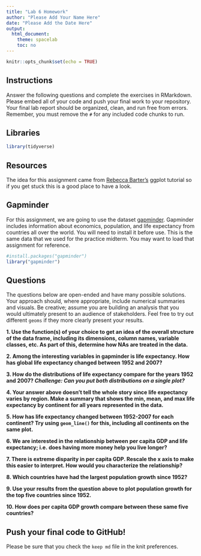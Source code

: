 ```yaml
---
title: "Lab 6 Homework"
author: "Please Add Your Name Here"
date: "Please Add the Date Here"
output:
  html_document:
    theme: spacelab
    toc: no
---
```


```r
knitr::opts_chunk$set(echo = TRUE)
```

## Instructions
Answer the following questions and complete the exercises in RMarkdown. Please embed all of your code and push your final work to your repository. Your final lab report should be organized, clean, and run free from errors. Remember, you must remove the `#` for any included code chunks to run.  

## Libraries
```r
library(tidyverse)
```

## Resources
The idea for this assignment came from [Rebecca Barter's](http://www.rebeccabarter.com/blog/2017-11-17-ggplot2_tutorial/) ggplot tutorial so if you get stuck this is a good place to have a look.  

## Gapminder
For this assignment, we are going to use the dataset [gapminder](https://cran.r-project.org/web/packages/gapminder/index.html). Gapminder includes information about economics, population, and life expectancy from countries all over the world. You will need to install it before use. This is the same data that we used for the practice midterm. You may want to load that assignment for reference.  
```r
#install.packages("gapminder")
library("gapminder")
```

## Questions
The questions below are open-ended and have many possible solutions. Your approach should, where appropriate, include numerical summaries and visuals. Be creative; assume you are building an analysis that you would ultimately present to an audience of stakeholders. Feel free to try out different `geoms` if they more clearly present your results.  

**1. Use the function(s) of your choice to get an idea of the overall structure of the data frame, including its dimensions, column names, variable classes, etc. As part of this, determine how NAs are treated in the data.**  


**2. Among the interesting variables in gapminder is life expectancy. How has global life expectancy changed between 1952 and 2007?**


**3. How do the distributions of life expectancy compare for the years 1952 and 2007? _Challenge: Can you put both distributions on a single plot?_**


**4. Your answer above doesn't tell the whole story since life expectancy varies by region. Make a summary that shows the min, mean, and max life expectancy by continent for all years represented in the data.**


**5. How has life expectancy changed between 1952-2007 for each continent? Try using `geom_line()` for this, including all continents on the same  plot.**


**6. We are interested in the relationship between per capita GDP and life expectancy; i.e. does having more money help you live longer?**


**7. There is extreme disparity in per capita GDP. Rescale the x axis to make this easier to interpret. How would you characterize the relationship?**


**8. Which countries have had the largest population growth since 1952?**


**9. Use your results from the question above to plot population growth for the top five countries since 1952.**


**10. How does per capita GDP growth compare between these same five countries?**


## Push your final code to GitHub!
Please be sure that you check the `keep md` file in the knit preferences. 